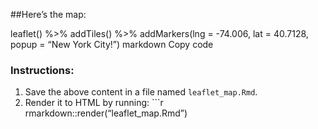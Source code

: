 ##Here's the map:

leaflet() %>%
  addTiles() %>%
  addMarkers(lng = -74.006, lat = 40.7128, popup = "New York City!")
markdown
Copy code

### Instructions:
1. Save the above content in a file named `leaflet_map.Rmd`.
2. Render it to HTML by running:
   ```r
   rmarkdown::render("leaflet_map.Rmd")